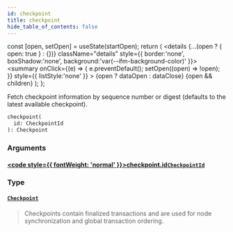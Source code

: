 ```yaml
---
id: checkpoint
title: checkpoint
hide_table_of_contents: false
---
```









  const [open, setOpen] = useState(startOpen);
  return (
    <details {...(open ? { open: true } : {})} className="details" style={{ border:'none', boxShadow:'none', background:'var(--ifm-background-color)' }}>
      <summary
        onClick={(e) => {
          e.preventDefault();
          setOpen((open) => !open);
        }}
        style={{ listStyle:'none' }}
      >
      {open ? dataOpen : dataClose}
      </summary>
      {open && children}
    </details>
  );
};








Fetch checkpoint information by sequence number or digest (defaults to the latest available
checkpoint).


```graphql
checkpoint(
  id: CheckpointId
): Checkpoint
```




### Arguments

#### [<code style={{ fontWeight: 'normal' }}>checkpoint.<b>id</b></code>](#)<Bullet />[`CheckpointId`](/references/sui-api/graphql/reference/inputs/checkpoint-id) <Badge class="badge badge--secondary" text="input"/> 
> 
> 
> 
> 

### Type

#### [`Checkpoint`](/references/sui-api/graphql/reference/objects/checkpoint) <Badge class="badge badge--secondary" text="object"/> 
> 
> 
> Checkpoints contain finalized transactions and are used for node synchronization
> and global transaction ordering.
> 



